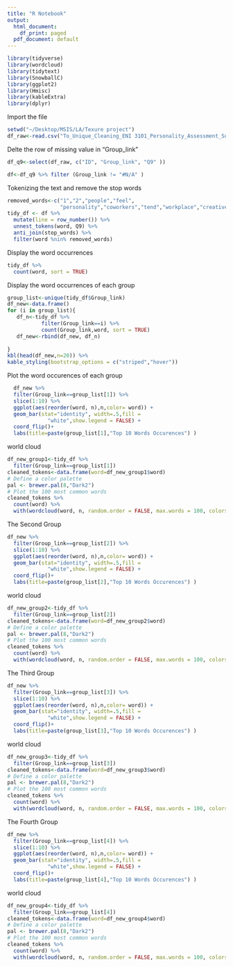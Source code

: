 ```yaml
---
title: "R Notebook"
output:
  html_document:
    df_print: paged
  pdf_document: default
---
```

```r
library(tidyverse)
library(wordcloud)
library(tidytext)
library(SnowballC)
library(ggplot2)
library(Hmisc)
library(kableExtra)
library(dplyr)
```
Import the file
```r
setwd("~/Desktop/MSIS/LA/Texure project")
df_raw<-read.csv("To_Unique_Cleaning_ENI 3101_Personality_Assessment_Survey_1216.csv")
```
Delte the row of missing value in "Group_link"
```r
df_q9<-select(df_raw, c("ID", "Group_link", "Q9" ))

df<-df_q9 %>% filter (Group_link != "#N/A" )
```
Tokenizing the text and remove the stop words
```r

removed_words<-c("1","2","people","feel",
                 "personality","coworkers","tend","workplace","creative")
tidy_df <- df %>%
  mutate(line = row_number()) %>%
  unnest_tokens(word, Q9) %>%
  anti_join(stop_words) %>% 
  filter(word %nin% removed_words) 
```
Display the word occurrences
```r
tidy_df %>%
  count(word, sort = TRUE)
```
Display the word occurrences of each group
```r
group_list<-unique(tidy_df$Group_link)
df_new<-data.frame()
for (i in group_list){
   df_n<-tidy_df %>%
           filter(Group_link==i) %>% 
           count(Group_link,word, sort = TRUE)
   df_new<-rbind(df_new, df_n)
  
}
kbl(head(df_new,n=20)) %>%
kable_styling(bootstrap_options = c("striped","hover"))

```
Plot the word occurences of each group
```r
  df_new %>%
  filter(Group_link==group_list[1]) %>%
  slice(1:10) %>% 
  ggplot(aes(reorder(word, n),n,color= word)) +
  geom_bar(stat="identity", width=.5,fill =     
             "white",show.legend = FALSE) +
  coord_flip()+
  labs(title=paste(group_list[1],"Top 10 Words Occurences") )
```
world cloud
```r
df_new_group1<-tidy_df %>%
  filter(Group_link==group_list[1]) 
cleaned_tokens<-data.frame(word=df_new_group1$word)
# Define a color palette
pal <- brewer.pal(8,"Dark2")
# Plot the 100 most common words
cleaned_tokens %>%
  count(word) %>%
  with(wordcloud(word, n, random.order = FALSE, max.words = 100, colors=pal))

```
The Second Group
```r
df_new %>%
  filter(Group_link==group_list[2]) %>%
  slice(1:10) %>% 
  ggplot(aes(reorder(word, n),n,color= word)) +
  geom_bar(stat="identity", width=.5,fill =     
             "white",show.legend = FALSE) +
  coord_flip()+
  labs(title=paste(group_list[2],"Top 10 Words Occurences") )
```
world cloud
```r
df_new_group2<-tidy_df %>%
  filter(Group_link==group_list[2]) 
cleaned_tokens<-data.frame(word=df_new_group2$word)
# Define a color palette
pal <- brewer.pal(8,"Dark2")
# Plot the 100 most common words
cleaned_tokens %>%
  count(word) %>%
  with(wordcloud(word, n, random.order = FALSE, max.words = 100, colors=pal))

```

The Third Group
```r
df_new %>%
  filter(Group_link==group_list[3]) %>%
  slice(1:10) %>% 
  ggplot(aes(reorder(word, n),n,color= word)) +
  geom_bar(stat="identity", width=.5,fill =     
             "white",show.legend = FALSE) +
  coord_flip()+
  labs(title=paste(group_list[3],"Top 10 Words Occurences") )
```
world cloud
```r
df_new_group3<-tidy_df %>%
  filter(Group_link==group_list[3]) 
cleaned_tokens<-data.frame(word=df_new_group3$word)
# Define a color palette
pal <- brewer.pal(8,"Dark2")
# Plot the 100 most common words
cleaned_tokens %>%
  count(word) %>%
  with(wordcloud(word, n, random.order = FALSE, max.words = 100, colors=pal))

```
The Fourth Group
```r
df_new %>%
  filter(Group_link==group_list[4]) %>%
  slice(1:10) %>% 
  ggplot(aes(reorder(word, n),n,color= word)) +
  geom_bar(stat="identity", width=.5,fill =     
             "white",show.legend = FALSE) +
  coord_flip()+
  labs(title=paste(group_list[4],"Top 10 Words Occurences") )
```
world cloud
```r
df_new_group4<-tidy_df %>%
  filter(Group_link==group_list[4]) 
cleaned_tokens<-data.frame(word=df_new_group4$word)
# Define a color palette
pal <- brewer.pal(8,"Dark2")
# Plot the 100 most common words
cleaned_tokens %>%
  count(word) %>%
  with(wordcloud(word, n, random.order = FALSE, max.words = 100, colors=pal))
```








